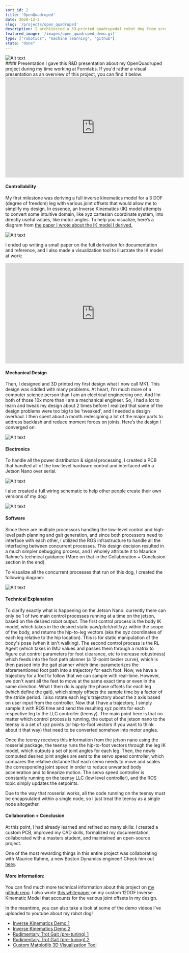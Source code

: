 ```yaml
---
sort_id: 2
title: 'OpenQuadruped'
date: 2020-12-2
slug: '/projects/open_quadruped'
description: I architected a 3D-printed quadrupedal robot dog from scratch.
featured_image: '/images/open_quadruped_demo.gif'
type: ["robotics", "machine learning", "github"]
state: "done"
---
```

<div style={{ display: "flex", justifyContent: "center", alignItems: "center"}}>
<img src="/images/open_quadruped_demo.gif" alt="Alt text" title="Image Title" style={{ width: "300px" }}/>
</div>
#### Presentation
I gave this R&D presentation about my OpenQuadruped project during my time working at Formlabs. If you'd rather a visual presentation as an overview of this project, you can find it below:

<div style={{ display: "flex", justifyContent: "center", alignItems: "center"}}>
	<iframe width="560" height="315" src="https://www.youtube.com/embed/K3KR-O-sAyI" frameborder="0" allow="accelerometer; autoplay; clipboard-write; encrypted-media; gyroscope; picture-in-picture" allowfullscreen></iframe>
</div>


#### Controllability
My first milestone was deriving a full inverse kinematics model for a 3 DOF (degree of freedom) leg with various joint offsets that would allow me to simplify my design. In essence, an Inverse Kinematics (IK) model attempts to convert some intuitive domain, like xyz cartesian coordinate system, into directly useful values, like motor angles. To help you visualize, here’s a diagram from [the paper I wrote about the IK model I derived.](https://www.adhamelarabawy.com/images/IK_Model.pdf)

<div style={{ display: "flex", justifyContent: "center", alignItems: "center"}}>
<img src="/images/ik_demo.png" alt="Alt text" title="Image Title" style={{ width: "200px" }}/>
</div>

I ended up writing a small paper on the full derivation for documentation and reference, and I also made a visualization tool to illustrate the IK model at work:


<div style={{ display: "flex", justifyContent: "center", alignItems: "center"}}>
	<iframe width="560" height="315" src="https://www.youtube.com/embed/LBjqJVEXwhM" frameborder="0" allow="accelerometer; autoplay; clipboard-write; encrypted-media; gyroscope; picture-in-picture" allowfullscreen></iframe>
</div>


#### Mechanical Design
Then, I designed and 3D printed my first design what I now call MK1. This design was riddled with many problems. At heart, I’m much more of a computer science person than I am an electrical engineering one. And I’m both of those 10x more than I am a mechanical engineer. So, I had a lot to learn and tweak my design about 2 times before I realized that some of the design problems were too big to be ‘tweaked’, and I needed a design overhaul. I then spent about a month redesigning a lot of the major parts to address backlash and reduce moment forces on joints. Here’s the design I converged on:

<div style={{ display: "flex", justifyContent: "center", alignItems: "center"}}>
<img src="/images/OQ_SideView.png" alt="Alt text" title="Image Title" style={{ width: "400px" }}/>
</div>

#### Electronics
To handle all the power distribution & signal processing, I created a PCB that handled all of the low-level hardware control and interfaced with a Jetson Nano over serial.

<div style={{ display: "flex", justifyContent: "center", alignItems: "center"}}>
<img src="/images/OQ_Electronics.png" alt="Alt text" title="Image Title" style={{ width: "300px" }}/>
</div>

I also created a full wiring schematic to help other people create their own versions of my dog:

<div style={{ display: "flex", justifyContent: "center", alignItems: "center"}}>
<img src="/images/OQ_wiring_diagram.png" alt="Alt text" title="Image Title" style={{ width: "500px" }}/>
</div>

#### Software
Since there are multiple processors handling the low-level control and high-level path planning and gait generation, and since both processors need to interface with each other, I utilized the ROS infrastructure to handle all the interfacing between concurrent processes. This design decision resulted in a much simpler debugging process, and I wholely attribute it to Maurice Rahme's technical guidance (More on that in the Collaboration + Conclusion section in the end).

To visualize all the concurrent processes that run on this dog, I created the following diagram:

<div style={{ display: "flex", justifyContent: "center", alignItems: "center"}}>
<img src="/images/OQ_node_infrastructure.png" alt="Alt text" title="Image Title" style={{ width: "600px" }}/>
</div>


#### Technical Explanation
To clarify exactly what is happening on the Jetson Nano: currently there can only be 1 of two main control processes running at a time on the jetson, based on the desired robot output. The first control process is the body IK model, which takes in the desired static yaw/pitch/roll/xyz within the scope of the body, and returns the hip-to-leg vectors (aka the xyz coordinates of each leg relative to the hip location). This is for static manipulation of the body's pose (when it isn't walking). The second control process is the RL Agent (which takes in IMU values and passes them through a matrix to figure out control parameters for foot clearance, etc to increase robustness) which feeds into the foot path planner (a 12-point bezier curve), which is then passed into the gait planner which time-parameterizes the aforementioned foot path into a trajectory for each foot. Now, we have a trajectory for a foot to follow that we can sample with real-time. However, we don't want all the feet to move at the same exact time or even in the same direction. What I then do is apply the phase offsets for each leg (which define the gait), which simply offsets the sample time by a factor of the stride period. I also rotate each leg's trajectory about the z axis based on user input from the controller. Now that I have a trajectory, I simply sample it with ROS time and send the resulting xyz points for each respective leg to the LLC controller (teensy). The main point here is that no matter which control process is running, the output of the jetson nano to the teensy is a set of xyz points (or hip-to-foot vectors if you want to think about it that way) that need to be converted somehow into motor angles.

Once the teensy receives this information from the jetson nano using the rosserial package, the teensy runs the hip-to-foot vectors through the leg IK model, which outputs a set of joint angles for each leg. Then, the newly computed desired joint angles are sent to the servo speed controller, which compares the relative distance that each servo needs to move and scales the corresponding joint speed in order to reduce unwanted body acceleration and to linearize motion. The servo speed controller is constantly running on the teensy LLC (low level controller), and the ROS topic simply updates the setpoints.

Due to the way that rosserial works, all the code running on the teensy must be encapsulated within a single node, so I just treat the teensy as a single node altogether.


#### Collaboration + Conclusion
At this point, I had already learned and refined so many skills: I created a custom PCB, improved my CAD skills, formalized my documentation, collaborated with a masters student, and maintained an open-source project.

One of the most rewarding things in this entire project was collaborating with Maurice Rahme, a new Boston Dynamics engineer! Check him out [here](https://moribots.github.io/).


#### More information:
You can find much more technical information about this project on [my github repo](https://github.com/adham-elarabawy/open-quadruped). I also wrote [this whitepaper](/images/IK_Model.pdf) on my custom 12DOF Inverse Kinematic Model that accounts for the various joint offsets in my design.

In the meantime, you can also take a look at some of the demo videos I've uploaded to youtube about my robot dog!

* [Inverse Kinematics Demo 1](https://youtu.be/fMi5kvk-6Ek)
* [Inverse Kinematics Demo 2](https://youtu.be/GEAmn419laA)
* [Rudimentary Trot Gait (pre-tuning) 1](https://youtu.be/_3zA3F-i4RU)
* [Rudimentary Trot Gait (pre-tuning) 2](https://youtu.be/O10b29GVjn4)
* [Custom Matplotlib 3D Visualization Tool](https://youtu.be/LBjqJVEXwhM)
